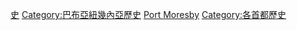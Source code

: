 {{Catnav|頁面分類|各種主題的頁面分類|依巴布亞紐幾內亞各大區來作的分類|巴布亞紐幾內亞各地歷史}}
{{Catnav|頁面分類|各種主題的頁面分類|依巴布亞紐幾內亞各省來作的分類|巴布亞紐幾內亞各地歷史}}
{{Catnav|頁面分類|各種主題的頁面分類|依巴布亞紐幾內亞各城市來作的分類|巴布亞紐幾內亞各地歷史}}
{{Catnav|頁面分類|歷史|各國歷史|巴布亞紐幾內亞歷史|巴布亞紐幾內亞各地歷史}}
{{Commonscat|History of Port Moresby}}
{{Catmore}}
[[Category:莫爾茲比港|史]]
[[Category:巴布亞紐幾內亞歷史|Category:巴布亞紐幾內亞歷史]]
[[Category:巴布亞紐幾內亞各城市歷史|Port Moresby]]
[[Category:各首都歷史|Category:各首都歷史]]